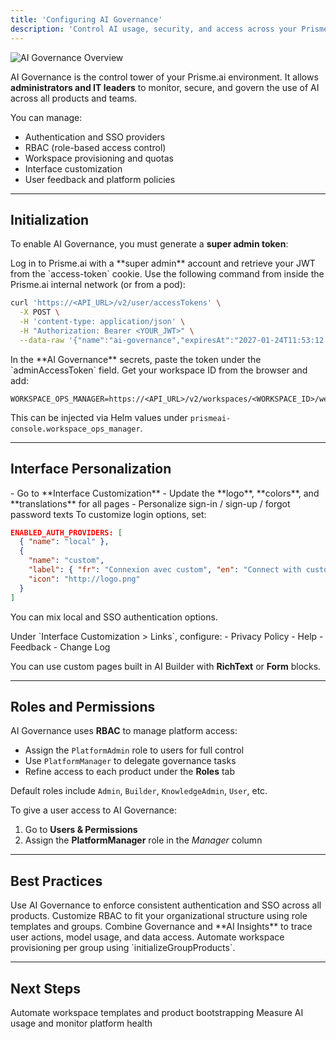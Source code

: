 ```yaml
---
title: 'Configuring AI Governance'
description: 'Control AI usage, security, and access across your Prisme.ai platform.'
---
```


<Frame>
  <img src="/images/ai-governance-hero.png" alt="AI Governance Overview" />
</Frame>


AI Governance is the control tower of your Prisme.ai environment. It allows **administrators and IT leaders** to monitor, secure, and govern the use of AI across all products and teams.

You can manage:
- Authentication and SSO providers
- RBAC (role-based access control)
- Workspace provisioning and quotas
- Interface customization
- User feedback and platform policies

---

## Initialization

To enable AI Governance, you must generate a **super admin token**:

<Steps>
<Step title="Step 1: Get your JWT token">
Log in to Prisme.ai with a **super admin** account and retrieve your JWT from the `access-token` cookie.
</Step>

<Step title="Step 2: Generate the long-term token">
Use the following command from inside the Prisme.ai internal network (or from a pod):

```bash
curl 'https://<API_URL>/v2/user/accessTokens' \
  -X POST \
  -H 'content-type: application/json' \
  -H "Authorization: Bearer <YOUR_JWT>" \
  --data-raw '{"name":"ai-governance","expiresAt":"2027-01-24T11:53:12.116Z"}'
```
</Step>

<Step title="Step 3: Inject the access token">
In the **AI Governance** secrets, paste the token under the `adminAccessToken` field.
</Step>

<Step title="Step 4: Configure API access">
Get your workspace ID from the browser and add:

```env
WORKSPACE_OPS_MANAGER=https://<API_URL>/v2/workspaces/<WORKSPACE_ID>/webhooks/
```

This can be injected via Helm values under `prismeai-console.workspace_ops_manager`.
</Step>
</Steps>

---

## Interface Personalization

<AccordionGroup>

<Accordion title="Customize Branding & Texts">
- Go to **Interface Customization**
- Update the **logo**, **colors**, and **translations** for all pages
- Personalize sign-in / sign-up / forgot password texts
</Accordion>

<Accordion title="Configure SSO Providers">
To customize login options, set:

```json
ENABLED_AUTH_PROVIDERS: [
  { "name": "local" },
  {
    "name": "custom",
    "label": { "fr": "Connexion avec custom", "en": "Connect with custom" },
    "icon": "http://logo.png"
  }
]
```
You can mix local and SSO authentication options.
</Accordion>

<Accordion title="Add Legal & Help Pages">
Under `Interface Customization > Links`, configure:
- Privacy Policy
- Help
- Feedback
- Change Log

You can use custom pages built in AI Builder with **RichText** or **Form** blocks.
</Accordion>

</AccordionGroup>

---

## Roles and Permissions

AI Governance uses **RBAC** to manage platform access:

- Assign the `PlatformAdmin` role to users for full control
- Use `PlatformManager` to delegate governance tasks
- Refine access to each product under the **Roles** tab

Default roles include `Admin`, `Builder`, `KnowledgeAdmin`, `User`, etc.

To give a user access to AI Governance:
1. Go to **Users & Permissions**
2. Assign the **PlatformManager** role in the *Manager* column

---

## Best Practices

<CardGroup cols={2}>
  <Card title="Centralize Security" icon="shield-halved">
    Use AI Governance to enforce consistent authentication and SSO across all products.
  </Card>
  <Card title="Granular Access Control" icon="user-shield">
    Customize RBAC to fit your organizational structure using role templates and groups.
  </Card>
  <Card title="Audit Everything" icon="file-lines">
    Combine Governance and **AI Insights** to trace user actions, model usage, and data access.
  </Card>
  <Card title="Govern by Group" icon="users">
    Automate workspace provisioning per group using `initializeGroupProducts`.
  </Card>
</CardGroup>

---

## Next Steps

<CardGroup cols={2}>
  <Card
    title="AI Builder"
    icon="wand-magic"
    href="/self-hosting/configuration/ai-builder"
  >
    Automate workspace templates and product bootstrapping
  </Card>
  <Card
    title="AI Insights"
    icon="chart-line"
    href="/self-hosting/configuration/ai-insights"
  >
    Measure AI usage and monitor platform health
  </Card>
</CardGroup>